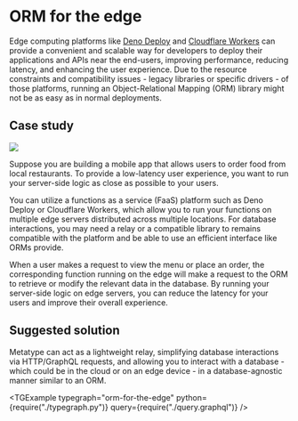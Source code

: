 
# ORM for the edge

Edge computing platforms like [Deno Deploy](https://deno.com/deploy) and [Cloudflare Workers](https://workers.cloudflare.com) can provide a convenient and scalable way for developers to deploy their applications and APIs near the end-users, improving performance, reducing latency, and enhancing the user experience. Due to the resource constraints and compatibility issues - legacy libraries or specific drivers - of those platforms, running an Object-Relational Mapping (ORM) library might not be as easy as in normal deployments.

## Case study

<div className="float-right p-8">

![](image.drawio.svg)

</div>

Suppose you are building a mobile app that allows users to order food from local restaurants. To provide a low-latency user experience, you want to run your server-side logic as close as possible to your users.

You can utilize a functions as a service (FaaS) platform such as Deno Deploy or Cloudflare Workers, which allow you to run your functions on multiple edge servers distributed across multiple locations. For database interactions, you may need a relay or a compatible library to remains compatible with the platform and be able to use an efficient interface like ORMs provide.

When a user makes a request to view the menu or place an order, the corresponding function running on the edge will make a request to the ORM to retrieve or modify the relevant data in the database. By running your server-side logic on edge servers, you can reduce the latency for your users and improve their overall experience.

## Suggested solution

Metatype can act as a lightweight relay, simplifying database interactions via HTTP/GraphQL requests, and allowing you to interact with a database - which could be in the cloud or on an edge device - in a database-agnostic manner similar to an ORM.

<TGExample
  typegraph="orm-for-the-edge"
  python={require("./typegraph.py")}
  query={require("./query.graphql")}
/>
